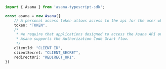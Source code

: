 ```typescript index.ts
import { Asana } from 'asana-typescript-sdk';

const asana = new Asana({
    // A personal access token allows access to the api for the user who created it. This should be kept a secret and be treated like a password.
    token: "TOKEN",
    /*
     * We require that applications designed to access the Asana API on behalf of multiple users implement OAuth 2.0.
     * Asana supports the Authorization Code Grant flow.
     */
    clientId: "CLIENT_ID",
    clientSecret: "CLIENT_SECRET",
    redirectUri: "REDIRECT_URI",
})